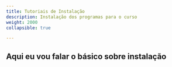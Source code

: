 ```yaml
---
title: Tutoriais de Instalação
description: Instalação dos programas para o curso
weight: 2000
collapsible: true

---
```



## Aqui eu vou falar o básico sobre instalação
